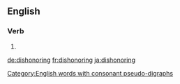 ==English==

===Verb===
{{head|en}}

# {{present participle of|dishonor}}

[[Category:English words with consonant pseudo-digraphs]]

[[de:dishonoring]]
[[fr:dishonoring]]
[[ja:dishonoring]]